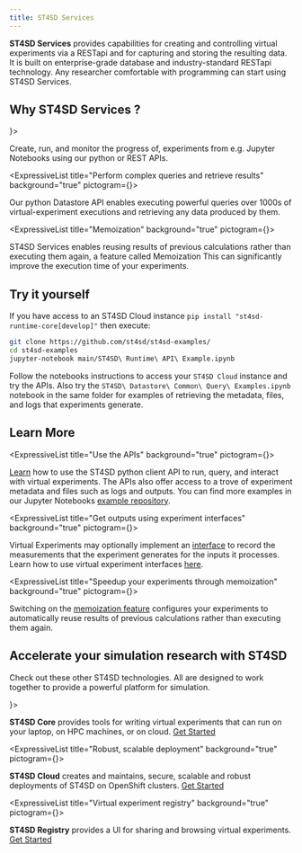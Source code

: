 ```yaml
---
title: ST4SD Services
---
```



<!--

  Copyright IBM Inc. All Rights Reserved.
  SPDX-License-Identifier: Apache-2.0

-->





<!---
VV: Some interesting looking pictograms that could represent "data"
<NaturalLanguageUnderstanding />
<Assets />
<Receipt />
<FileBackup />
-->

**ST4SD Services** provides capabilities for creating and controlling virtual experiments via a RESTapi and for capturing and storing the resulting data.
It is built on enterprise-grade database and industry-standard RESTapi technology.
Any researcher comfortable with programming can start using ST4SD Services.

## Why ST4SD Services ?

<div className="expressive-content-list-group">
  <ExpressiveList
    title="APIs to launch and control virtual experiments"
    background="true"
    pictogram={<AppDeveloper />}>

Create, run, and monitor the progress of, experiments from e.g. Jupyter Notebooks using our python or REST APIs.

  </ExpressiveList>


  <ExpressiveList
    title="Perform complex queries and retrieve results"
    background="true"
    pictogram={<Construct />}>

Our python Datastore API enables executing powerful queries over 1000s of virtual-experiment executions and retrieving any data produced by them.

  </ExpressiveList>

  <ExpressiveList
    title="Memoization"
    background="true"
    pictogram={<AcceleratedComputing />}>

ST4SD Services enables reusing results of previous calculations rather than executing them again, a feature called Memoization
This can significantly improve the execution time of your experiments.

  </ExpressiveList>
</div>


## Try it yourself

If you have access to an ST4SD Cloud instance `pip install "st4sd-runtime-core[develop]"` then execute:

```bash
git clone https://github.com/st4sd/st4sd-examples/
cd st4sd-examples
jupyter-notebook main/ST4SD\ Runtime\ API\ Example.ipynb
```

Follow the notebooks instructions to access your `ST4SD Cloud` instance and try the APIs.
Also try the `ST4SD\ Datastore\ Common\ Query\ Examples.ipynb` notebook in the same folder for examples of retrieving the metadata, files, and logs that experiments generate.


## Learn More

<div className="expressive-content-list-group">

  <ExpressiveList
    title="Use the APIs"
    background="true"
    pictogram={<ServerOperatingSystems />}>

[Learn](/running-workflows-on-openshift) how to use the ST4SD python client API to run, query, and interact with virtual experiments.
The APIs also offer access to a trove of experiment metadata and files such as logs and outputs.
You can find more examples in our Jupyter Notebooks [example repository](https://github.com/st4sd/st4sd-examples).

  </ExpressiveList>

  <ExpressiveList
    title="Get outputs using experiment interfaces"
    background="true"
    pictogram={<NaturalLanguageUnderstanding />}>

Virtual Experiments may optionally implement an [interface](/writing-a-virtual-experiment-interface) to record the measurements that the experiment generates for the inputs it processes.
Learn how to use virtual experiment interfaces [here](/using-a-virtual-experiment-interface).

  </ExpressiveList>

  <ExpressiveList
    title="Speedup your experiments through memoization"
    background="true"
    pictogram={<AcceleratedComputing />}>

Switching on the [memoization feature](/memoization) configures your experiments to automatically reuse results of previous calculations rather than executing them again.

  </ExpressiveList>

</div>

## Accelerate your simulation research with ST4SD

Check out these other ST4SD technologies. All are designed to work together to provide a powerful platform for simulation.

<div className="expressive-content-list-group">
  <ExpressiveList
    title="Multi-platform virtual experiments"
    background="true"
    pictogram={<CodeSyntax />}>

**ST4SD Core** provides tools for writing virtual experiments that can run on your laptop, on HPC machines, or on cloud. [Get Started](/st4sd-core-getting-started)

  </ExpressiveList>

   <ExpressiveList
    title="Robust, scalable deployment"
    background="true"
    pictogram={<Kubernetes />}>

   **ST4SD Cloud** creates and maintains, secure, scalable and robust deployments of ST4SD on OpenShift clusters. [Get Started](/st4sd-cloud-getting-started)

  </ExpressiveList>

  <ExpressiveList
    title="Virtual experiment registry"
    background="true"
    pictogram={<CarbonForIbmDotcom />}>

**ST4SD Registry** provides a UI for sharing and browsing virtual experiments. [Get Started](/st4sd-registry-getting-started)

  </ExpressiveList>

</div>
